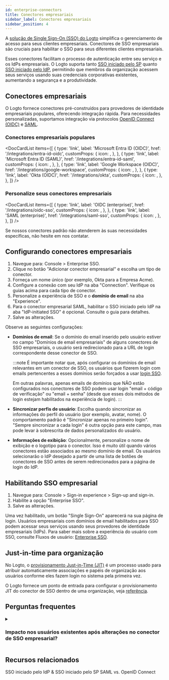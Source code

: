 ```yaml
---
id: enterprise-connectors
title: Conectores empresariais
sidebar_label: Conectores empresariais
sidebar_position: 4
---
```



A [solução de Single Sign-On (SSO) do Logto](/end-user-flows/enterprise-sso) simplifica o gerenciamento de acesso para seus clientes empresariais. Conectores de SSO empresariais são cruciais para habilitar o SSO para seus diferentes clientes empresariais.

Esses conectores facilitam o processo de autenticação entre seu serviço e os IdPs empresariais. O Logto suporta tanto [SSO iniciado pelo SP](/end-user-flows/enterprise-sso/sp-initiated-sso) quanto [SSO iniciado pelo IdP](/end-user-flows/enterprise-sso/idp-initiated-sso), permitindo que membros da organização acessem seus serviços usando suas credenciais corporativas existentes, aumentando a segurança e a produtividade.

## Conectores empresariais

O Logto fornece conectores pré-construídos para provedores de identidade empresariais populares, oferecendo integração rápida. Para necessidades personalizadas, suportamos integração via protocolos [OpenID Connect (OIDC)](https://auth.wiki/openid-connect) e [SAML](https://auth.wiki/saml).

### Conectores empresariais populares

<DocCardList
  items={[
    {
      type: 'link',
      label: 'Microsoft Entra ID (OIDC)',
      href: '/integrations/entra-id-oidc',
      customProps: {
        icon: <MicrosoftEntraId />,
      },
    },
    {
      type: 'link',
      label: 'Microsoft Entra ID (SAML)',
      href: '/integrations/entra-id-saml',
      customProps: {
        icon: <MicrosoftEntraId />,
      },
    },
    {
      type: 'link',
      label: 'Google Workspace (OIDC)',
      href: '/integrations/google-workspace',
      customProps: {
        icon: <GoogleWorkspace />,
      },
    },
    {
      type: 'link',
      label: 'Okta (OIDC)',
      href: '/integrations/okta',
      customProps: {
        icon: <Okta />,
      },
    },
  ]}
/>

### Personalize seus conectores empresariais

<DocCardList
  items={[
    {
      type: 'link',
      label: 'OIDC (enterprise)',
      href: '/integrations/oidc-sso',
      customProps: {
        icon: <Oidc />,
      },
    },
    {
      type: 'link',
      label: 'SAML (enterprise)',
      href: '/integrations/saml-sso',
      customProps: {
        icon: <Saml />,
      },
    },
  ]}
/>

Se nossos conectores padrão não atenderem às suas necessidades específicas, não hesite em nos contatar.

## Configurando conectores empresariais

1. Navegue para: <CloudLink to="/enterprise-sso">Console > Enterprise SSO</CloudLink>.
2. Clique no botão "Adicionar conector empresarial" e escolha um tipo de conector.
3. Forneça um nome único (por exemplo, Okta para a Empresa Acme).
4. Configure a conexão com seu IdP na aba "Connection". Verifique os guias acima para cada tipo de conector.
5. Personalize a experiência de SSO e o **domínio de email** na aba "Experience".
6. Para o conector empresarial SAML, habilitar o SSO iniciado pelo IdP na aba "IdP-initiated SSO" é opcional. Consulte o guia para detalhes.
7. Salve as alterações.

Observe as seguintes configurações:

- **Domínios de email**: Se o domínio do email inserido pelo usuário estiver no campo "Domínios de email empresariais" de alguns conectores de SSO empresariais, o usuário será redirecionado para a URL de login correspondente desse conector de SSO.

  :::note
  É importante notar que, após configurar os domínios de email relevantes em um conector de SSO, os usuários que fizerem login com emails pertencentes a esses domínios serão forçados a usar [login SSO](/end-user-flows/enterprise-sso).

  Em outras palavras, apenas emails de domínios que NÃO estão configurados nos conectores de SSO podem usar login "email + código de verificação" ou "email + senha" (desde que esses dois métodos de login estejam habilitados na experiência de login).
  :::

- **Sincronizar perfis de usuário**: Escolha quando sincronizar as informações do perfil do usuário (por exemplo, avatar, nome). O comportamento padrão é "Sincronizar apenas no primeiro login". "Sempre sincronizar a cada login" é outra opção para este campo, mas pode levar à sobrescrita de dados personalizados do usuário.
- **Informações de exibição**: Opcionalmente, personalize o nome de exibição e o logotipo para o conector. Isso é muito útil quando vários conectores estão associados ao mesmo domínio de email. Os usuários selecionarão o IdP desejado a partir de uma lista de botões de conectores de SSO antes de serem redirecionados para a página de login do IdP.

## Habilitando SSO empresarial

1. Navegue para: <CloudLink to="/sign-in-experience/sign-up-and-sign-in">Console > Sign-in experience > Sign-up and sign-in</CloudLink>.
2. Habilite a opção "Enterprise SSO".
3. Salve as alterações.

Uma vez habilitado, um botão "Single Sign-On" aparecerá na sua página de login. Usuários empresariais com domínios de email habilitados para SSO podem acessar seus serviços usando seus provedores de identidade empresariais (IdPs). Para saber mais sobre a experiência do usuário com SSO, consulte Fluxos de usuário: [Enterprise SSO](/end-user-flows/enterprise-sso).

## Just-in-time para organização

No Logto, o [provisionamento Just-in-Time (JIT)](https://auth.wiki/jit-provisioning) é um processo usado para atribuir automaticamente associações e papéis de organização aos usuários conforme eles fazem login no sistema pela primeira vez.

O Logto fornece um ponto de entrada para configurar o provisionamento JIT do conector de SSO dentro de uma organização, veja [referência](/organizations/just-in-time-provisioning).

## Perguntas frequentes

<details>
<summary>

### Impacto nos usuários existentes após alterações no conector de SSO empresarial?

</summary>

- Adicionando SSO: As identidades de SSO serão vinculadas a contas existentes se o email corresponder.
- Removendo SSO: Remove identidades de SSO vinculadas à conta, mas mantém as contas de usuário e solicita aos usuários que configurem métodos de verificação alternativos.

</details>

## Recursos relacionados

<Url href="https://blog.logto.io/idp-vs-sp-initiated-sso">
  SSO iniciado pelo IdP & SSO iniciado pelo SP
</Url>
<Url href="https://blog.logto.io/differences-between-saml-and-oidc">SAML vs. OpenID Connect</Url>
